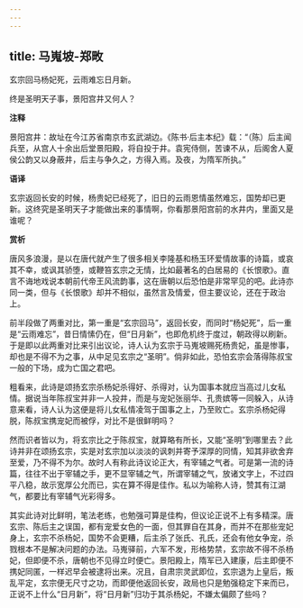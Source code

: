 ```yaml
---
---
---
```

title: 马嵬坡-郑畋
---

玄宗回马杨妃死，云雨难忘日月新。

终是圣明天子事，景阳宫井又何人？

**注释**

景阳宫井：故址在今江苏省南京市玄武湖边。《陈书·后主本纪》载：“（陈）后主闻兵至，从宫人十余出后堂景阳殿，将自投于井。袁宪侍侧，苦谏不从，后阁舍人夏侯公韵又以身蔽井，后主与争久之，方得入焉。及夜，为隋军所执。”

**语译**

玄宗返回长安的时候，杨贵妃已经死了，旧日的云雨恩情虽然难忘，国势却已更新。这终究是圣明天子才能做出来的事情啊，你看那景阳宫前的水井内，里面又是谁呢？

**赏析**

唐风多浪漫，是以在唐代就产生了很多相关李隆基和杨玉环爱情故事的诗篇，或哀其不幸，或讽其骄堕，或鞭笞玄宗之无情，比如最著名的白居易的《长恨歌》。直言不诲地戏说本朝前代帝王风流韵事，这在唐朝以后恐怕是非常罕见的吧。此诗亦同一类，但与《长恨歌》却并不相似，虽然言及情爱，但主要议论，还在于政治上。

前半段做了两重对比，第一重是“玄宗回马”，返回长安，而同时“杨妃死”，后一重是“云雨难忘”，昔日情愫仍在，但“日月新”，也即危机终于度过，朝政得以刷新。于是即以此两重对比来引出议论，诗人认为玄宗于马嵬坡赐死杨贵妃，虽是惨事，却也是不得不为之事，从中足见玄宗之“圣明”。倘非如此，恐怕玄宗会落得陈叔宝一般的下场，成为亡国之君吧。

粗看来，此诗是颂扬玄宗杀杨妃杀得好、杀得对，认为国事本就应当高过儿女私情。据说当年陈叔宝并非一人投井，而是与宠妃张丽华、孔贵嫔等一同躲入，从诗意来看，诗人认为这便是将儿女私情凌驾于国事之上，乃至败亡。玄宗杀杨妃得脱，陈叔宝携宠妃而被俘，对比不是很鲜明吗？

然而识者皆以为，将玄宗比之于陈叔宝，就算略有所长，又能“圣明”到哪里去？此诗并非在颂扬玄宗，实是对玄宗加以淡淡的讽刺并寄予深厚的同情，知其非欲舍弃至爱，乃不得不为尔。故时人有称此诗议论正大，有宰辅之气者。可是第一流的诗篇，往往不出于宰辅之手，更不显宰辅之气，所谓宰辅之气，放诸文字上，不过四平八稳，故示宽厚公允而已，实在算不得是佳作。私以为喻称人诗，赞其有江湖气，都要比有宰辅气光彩得多。

其实此诗对比鲜明，笔法老练，也勉强可算是佳构，但议论正说不上有多精深。唐玄宗、陈后主之误国，都有宠爱女色的一面，但其罪自在其身，而并不在那些宠妃身上，玄宗不杀杨妃，国势不会更糟，后主杀了张氏、孔氏，还会有他女争宠，杀戮根本不是解决问题的办法。马嵬驿前，六军不发，形格势禁，玄宗故不得不杀杨妃，但即便不杀，唐朝也不见得立时便亡。景阳殿上，隋军已入建康，后主即便不携妃同匿，一样迟早会被逮将出来。况且，自肃宗灵武即位，玄宗退为上皇后，叛乱平定，玄宗便无尺寸之功，而即便他返回长安，政局也只是勉强稳定下来而已，正说不上什么“日月新”，将“日月新”归功于其杀杨妃，不嫌太偏颇了些吗？